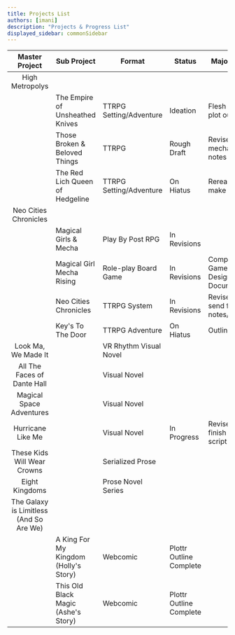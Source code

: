 ```yaml
---
title: Projects List
authors: [imani]
description: "Projects & Progress List"
displayed_sidebar: commonSidebar
---
```


|             Master Project              | Sub Project                           | Format                  | Status                  | Major Goal                     |
| :-------------------------------------: | ------------------------------------- | ----------------------- | ----------------------- | ------------------------------ |
|             High Metropolys             |                                       |                         |                         |                                |
|                                         | The Empire of Unsheathed Knives       | TTRPG Setting/Adventure | Ideation                | Flesh out plot outline         |
|                                         | Those Broken & Beloved Things         | TTRPG                   | Rough Draft             | Revise mechanics notes         |
|                                         | The Red Lich Queen of Hedgeline       | TTRPG Setting/Adventure | On Hiatus               | Reread & make notes            |
|          Neo Cities Chronicles          |                                       |                         |                         |                                |
|                                         | Magical Girls & Mecha                 | Play By Post RPG        | In Revisions            |                                |
|                                         | Magical Girl Mecha Rising             | Role-play Board Game    | In Revisions            | Complete Game Design Document  |
|                                         | Neo Cities Chronicles                 | TTRPG System            | In Revisions            | Revise & send for notes/review |
|                                         | Key's To The Door                     | TTRPG Adventure         | On Hiatus               | Outline                        |
|           Look Ma, We Made It           |                                       | VR Rhythm Visual Novel  |                         |                                |
|       All The Faces of Dante Hall       |                                       | Visual Novel            |                         |                                |
|        Magical Space Adventures         |                                       | Visual Novel            |                         |                                |
|            Hurricane Like Me            |                                       | Visual Novel            | In Progress             | Revise & finish game script    |
|       These Kids Will Wear Crowns       |                                       | Serialized Prose        |                         |                                |
|             Eight Kingdoms              |                                       | Prose Novel Series      |                         |                                |
| The Galaxy is Limitless (And So Are We) |                                       |                         |                         |                                |
|                                         | A King For My Kingdom (Holly's Story) | Webcomic                | Plottr Outline Complete |
|                                         | This Old Black Magic (Ashe's Story)   | Webcomic                | Plottr Outline Complete |
